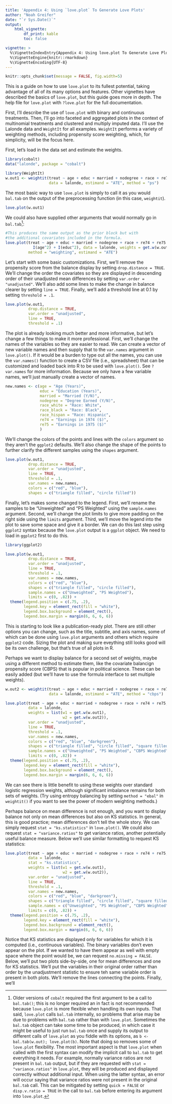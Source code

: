 ```yaml
---
title: 'Appendix 4: Using `love.plot` To Generate Love Plots'
author: "Noah Greifer"
date: "`r Sys.Date()`"
output: 
    html_vignette:
        df_print: kable
        toc: false

vignette: >
  %\VignetteIndexEntry{Appendix 4: Using love.plot To Generate Love Plots}
  %\VignetteEngine{knitr::rmarkdown}
  %\VignetteEncoding{UTF-8}
---
```


```r
knitr::opts_chunk$set(message = FALSE, fig.width=5)
```

This is a guide on how to use `love.plot` to its fullest potential, taking advantage of all of its many options and features. Other vignettes have described the basics of `love.plot`, but this guide goes more in depth. The help file for `love.plot` with `?love.plot` for the full documentation.

First, I'll describe the use of `love.plot` with binary and continuous treatments. Then, I'll go into faceted and aggregated plots in the context of multinomial treatments and clustered and multiply imputed data. I'll use the Lalonde data and `WeightIt` for all examples. `WeightIt` performs a variety of weighting methods, including propensity score weighting, which, for simplicity, will be the focus here.

First, let's load in the data set and estimate the weights.

```r
library(cobalt)
data("lalonde", package = "cobalt")

library(WeightIt)
w.out1 <- weightit(treat ~ age + educ + married + nodegree + race + re74 + re75,
                   data = lalonde, estimand = "ATE", method = "ps")
```

The most basic way to use `love.plot` is simply to call it as you would `bal.tab` on the output of the preprocessing function (in this case, `weightit`).

```r
love.plot(w.out1)
```

We could also have supplied other arguments that would normally go in `bal.tab`[^1]:

```r
#This produces the same output as the prior block but with 
#the additional covariates included in the formula.
love.plot(treat ~ age + educ + married + nodegree + race + re74 + re75 +
            I(age^2) + I(educ^2), data = lalonde, weights = get.w(w.out1),
          method = "weighting", estimand = "ATE")
```

Let's start with some basic customizations. First, we'll remove the propensity score from the balance display by setting `drop.distance = TRUE`. We'll change the order the covariates so they are displayed in descending order of their unadjusted mean differences by setting `var.order = "unadjusted"`. We'll also add some lines to make the change in balance clearer by setting `line = TRUE`. Finally, we'll add a threshold line at 0.1 by setting `threshold = .1`.

```r
love.plot(w.out1, 
          drop.distance = TRUE, 
          var.order = "unadjusted",
          line = TRUE, 
          threshold = .1)
```

The plot is already looking much better and more informative, but let's change a few things to make it more professional. First, we'll change the names of the variables so they are easier to read. We can create a vector of new variable names and then supply that to the `var.names` argument in `love.plot()`. If it would be a burden to type out all the names, you can use the `var.names()` function to create a CSV file (i.e., spreadsheet) that can be customized and loaded back into R to be used with `love.plot()`. See `?var.names` for more information. Because we only have a few variable names, we'll just manually create a vector of names.

```r
new.names <- c(age = "Age (Years)",
               educ = "Education (Years)",
               married = "Married (Y/N)",
               nodegree = "Degree Earned (Y/N)",
               race_white = "Race: White",
               race_black = "Race: Black",
               race_hispan = "Race: Hispanic",
               re74 = "Earnings in 1974 ($)",
               re75 = "Earnings in 1975 ($)"
               )
```

We'll change the colors of the points and lines with the `colors` argument so they aren't the `ggplot2` defaults. We'll also change the shape of the points to further clarify the different samples using the `shapes` argument.

```r
love.plot(w.out1, 
          drop.distance = TRUE, 
          var.order = "unadjusted",
          line = TRUE, 
          threshold = .1,
          var.names = new.names,
          colors = c("red", "blue"),
          shapes = c("triangle filled", "circle filled"))
```

Finally, let's makes some changed to the legend. First, we'll rename the samples to be "Unweighted" and "PS Weighted" using the `sample.names` argument. Second, we'll change the plot limits to give more padding on the right side using the `limits` argument. Third, we'll move the legend into the plot to save some space and give it a border. We can do this last step using `ggplot2` syntax because the `love.plot` output is a `ggplot` object. We need to load in `ggplot2` first to do this.

```r
library(ggplot2)

love.plot(w.out1, 
          drop.distance = TRUE, 
          var.order = "unadjusted",
          line = TRUE, 
          threshold = .1,
          var.names = new.names,
          colors = c("red", "blue"),
          shapes = c("triangle filled", "circle filled"),
          sample.names = c("Unweighted", "PS Weighted"),
          limits = c(0, .82)) +
  theme(legend.position = c(.75, .2),
        legend.key = element_rect(fill = "white"), 
        legend.box.background = element_rect(), 
        legend.box.margin = margin(6, 6, 6, 6))
```

This is starting to look like a publication-ready plot. There are still other options you can change, such as the title, subtitle, and axis names, some of which can be done using `love.plot` arguments and others which require `ggplot2` code. Sizing the plot and making sure eveything still looks good will be its own challenge, but that's true of all plots in R. 

Perhaps we want to display balance for a second set of weights, maybe using a different method to estimate them, like the covariate balancign propensity score (CBPS) that is popular in political science. These can be easily added (but we'll have to use the formula interface to set multiple weights).

```r
w.out2 <- weightit(treat ~ age + educ + married + nodegree + race + re74 + re75,
                   data = lalonde, estimand = "ATE", method = "cbps")

love.plot(treat ~ age + educ + married + nodegree + race + re74 + re75,
          data = lalonde,
          weights = list(w1 = get.w(w.out1),
                         w2 = get.w(w.out2)),
          var.order = "unadjusted",
          line = TRUE, 
          threshold = .1,
          var.names = new.names,
          colors = c("red", "blue", "darkgreen"),
          shapes = c("triangle filled", "circle filled", "square filled"),
          sample.names = c("Unweighted", "PS Weighted", "CBPS Weighted"),
          limits = c(0, .82)) +
  theme(legend.position = c(.75, .2),
        legend.key = element_rect(fill = "white"), 
        legend.box.background = element_rect(), 
        legend.box.margin = margin(6, 6, 6, 6))
```

We can see there is little benefit to using these weights over standard logistic regression weights, although significant imbalance remains for both sets of weights. (Try using entropy balancing by setting `method = "ebal"` in `weightit()` if you want to see the power of modern weighting methods.)

Perhaps balance on mean difference is not enough, and you want to display balance not only on mean differences but also on KS statistics. In general, this is good practice; mean differences don't tell the whole story. We can simply request `stat = "ks.statistics"` in `love.plot()`. We could also request `stat = "variance.ratios"` to get variance ratios, another potentially useful balance measure. Below we'll use similar formatting to request KS statistics:

```r
love.plot(treat ~ age + educ + married + nodegree + race + re74 + re75,
          data = lalonde,
          stat = "ks.statistics",
          weights = list(w1 = get.w(w.out1),
                         w2 = get.w(w.out2)),
          var.order = "unadjusted",
          line = TRUE, 
          threshold = .1,
          var.names = new.names,
          colors = c("red", "blue", "darkgreen"),
          shapes = c("triangle filled", "circle filled", "square filled"),
          sample.names = c("Unweighted", "PS Weighted", "CBPS Weighted"),
          limits = c(0, .82)) +
  theme(legend.position = c(.75, .2),
        legend.key = element_rect(fill = "white"), 
        legend.box.background = element_rect(), 
        legend.box.margin = margin(6, 6, 6, 6))
```

Notice that KS statistics are displayed only for variables for which it is computed (i.e., continuous variables). The binary variables don't even appear on the plot. If we wanted to have them appear as well with empty space where the point would be, we can request `no.missing = FALSE`. Below, we'll put two plots side-by-side, one for mean differences and one for KS statistics. We'll put the variables in their original order rather than order by the unadjustment statistic to ensure teh same variable order is present in both plots. We'll remove the lines connecting the points. Finally, we'll 

[^1]: Older versions of `cobalt` required the first argument to be a call to `bal.tab()`; this is no longer required an in fact is not recommended because `love.plot` is more flexible when handling its own inputs. That said, `love.plot` calls `bal.tab` internally, so problems that arise may be due to problems with `bal.tab` rather than with `love.plot`. Sometimes the `bal.tab` object can take some time to be produced, in which case it might be useful to just run `bal.tab` once and supply its output to different calls of `love.plot` as you fiddle with its options, as `b <- bal.tab(w.out); love.plot(b)`. Note that doing so removes some of `love.plot` flexibility. The most important aspect is that `love.plot` when called with the first syntax can modify the implicit call to `bal.tab` to get everything it needs. For example, normally variance ratios are not present in `bal.tab` output, but if they are requested with `stat = "variance.ratios"` in `love.plot`, they will be produced and displayed correctly without additional input. When using the latter syntax, an error will occur saying that variance ratios were not present in the original `bal.tab` call. This can be mitigated by setting `quick = FALSE` or `disp.v.ratio = TRUE` in the call to `bal.tab` before entering its argument into `love.plot`.